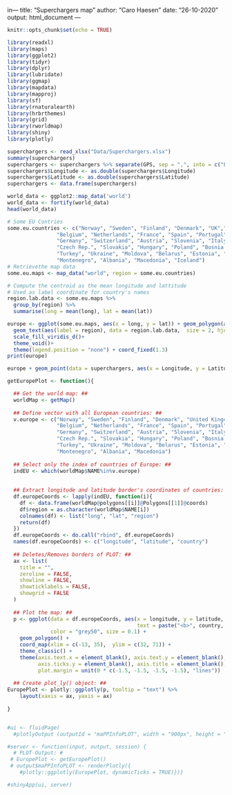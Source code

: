 in---
title: "Superchargers map"
author: "Caro Haesen"
date: "26-10-2020"
output: html_document
---

```r
knitr::opts_chunk$set(echo = TRUE)
```

```r
library(readxl)
library(maps)
library(ggplot2)
library(tidyr)
library(dplyr)
library(lubridate)
library(ggmap)
library(mapdata)
library(mapproj)
library(sf)
library(rnaturalearth)
library(hrbrthemes)
library(grid)
library(rworldmap)
library(shiny)
library(plotly)

```
```r
superchargers <- read_xlsx("Data/Superchargers.xlsx")
summary(superchargers)
superchargers <- superchargers %>% separate(GPS, sep = ",", into = c("Latitude", "Longitude"))
superchargers$Longitude <- as.double(superchargers$Longitude)
superchargers$Latitude <- as.double(superchargers$Latitude)
superchargers <- data.frame(superchargers)
```

```r
world_data <- ggplot2::map_data('world')
world_data <- fortify(world_data)
head(world_data)
```

```r
# Some EU Contries
some.eu.countries <- c("Norway", "Sweden", "Finland", "Denmark", "UK","Ireland", "Greece",
                "Belgium", "Netherlands", "France", "Spain", "Portugal", "Luxembourg", "Croatia",
                "Germany", "Switzerland", "Austria", "Slovenia", "Italy", "Bulgaria", "Romania",
                "Czech Rep.", "Slovakia", "Hungary", "Poland", "Bosnia Hercegovina", "Serbia",
                "Turkey", "Ukraine", "Moldova", "Belarus", "Estonia", "Latvia", "Lithuania",
                "Montenegro", "Albania", "Macedonia", "Iceland")
# Retrievethe map data
some.eu.maps <- map_data("world", region = some.eu.countries)

# Compute the centroid as the mean longitude and lattitude
# Used as label coordinate for country's names
region.lab.data <- some.eu.maps %>%
  group_by(region) %>%
  summarise(long = mean(long), lat = mean(lat))

europe <- ggplot(some.eu.maps, aes(x = long, y = lat)) + geom_polygon(aes( group = group), color='black', fill = 'white')+
  geom_text(aes(label = region), data = region.lab.data,  size = 2, hjust = 0.5)+
  scale_fill_viridis_d()+
  theme_void()+
  theme(legend.position = "none") + coord_fixed(1.3)
print(europe)
```

```r
europe + geom_point(data = superchargers, aes(x = Longitude, y = Latitude), size = 0.3, color = 'red') + coord_fixed(1.3)
```

```r
getEuropePlot <- function(){

  ## Get the world map: ##
  worldMap <- getMap()
  
  ## Define vector with all European countries: ##
  v.europe <- c("Norway", "Sweden", "Finland", "Denmark", "United Kingdom","Ireland", "Greece",
                "Belgium", "Netherlands", "France", "Spain", "Portugal", "Luxembourg", "Croatia",
                "Germany", "Switzerland", "Austria", "Slovenia", "Italy", "Bulgaria", "Romania",
                "Czech Rep.", "Slovakia", "Hungary", "Poland", "Bosnia Hercegovina", "Serbia",
                "Turkey", "Ukraine", "Moldova", "Belarus", "Estonia", "Latvia", "Lithuania",
                "Montenegro", "Albania", "Macedonia")
  
  ## Select only the index of countries of Europe: ##
  indEU <- which(worldMap$NAME%in%v.europe)
  
  
  ## Extract longitude and latitude border's coordinates of countries: ##
  df.europeCoords <- lapply(indEU, function(i){
    df <- data.frame(worldMap@polygons[[i]]@Polygons[[1]]@coords)
    df$region = as.character(worldMap$NAME[i])
    colnames(df) <- list("long", "lat", "region")
    return(df)
  })
  df.europeCoords <- do.call("rbind", df.europeCoords)
  names(df.europeCoords) <- c("longitude", "latitude", "country")
  
  ## Deletes/Removes borders of PLOT: ##
  ax <- list(
    title = "",
    zeroline = FALSE,
    showline = FALSE,
    showticklabels = FALSE,
    showgrid = FALSE
  )
  
  ## Plot the map: ##
  p <- ggplot(data = df.europeCoords, aes(x = longitude, y = latitude, group = country, 
                                          text = paste("<b>", country, '</b>\n')), 
              color = "grey50", size = 0.1) + 
    geom_polygon() +
    coord_map(xlim = c(-13, 35),  ylim = c(32, 71)) +
    theme_classic() +
    theme(axis.text.x = element_blank(), axis.text.y = element_blank(), axis.ticks.x = element_blank(),
          axis.ticks.y = element_blank(), axis.title = element_blank(), legend.position = "none",
          plot.margin = unit(0 * c(-1.5, -1.5, -1.5, -1.5), "lines")) 
  
  ## Create plot_ly() object: ##
EuropePlot <- plotly::ggplotly(p, tooltip = "text") %>%
    layout(xaxis = ax, yaxis = ax) 
   
}


#ui <- fluidPage(
  #plotlyOutput (outputId = "maPPInfoPLOT", width = "900px", height = "600px"))

#server <- function(input, output, session) {
  # PLOT-Output: #
 # EuropePlot <- getEuropePlot()
 # output$maPPInfoPLOT <- renderPlotly({
    #plotly::ggplotly(EuropePlot, dynamicTicks = TRUE)})}

#shinyApp(ui, server)
```

